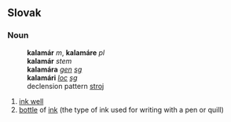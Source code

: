 ==Slovak==
===Noun===
:'''kalamár''' ''m'', '''kalamáre''' ''pl''
:'''kalamár''' ''stem''
:'''kalamára''' ''[[genitive|gen]] [[singular|sg]]''
:'''kalamári''' ''[[locative|loc]] [[singular|sg]]''
:declension pattern [[Slovak declension pattern stroj|stroj]]
# [[ink well]]
# [[bottle]] of [[ink]] (the type of ink used for writing with a pen or quill)